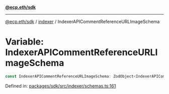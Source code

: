 [**@ecp.eth/sdk**](../../index.mdx)

***

[@ecp.eth/sdk](/sdk-reference/index.mdx) / [indexer](/sdk-reference/indexer/index.mdx) / IndexerAPICommentReferenceURLImageSchema

# Variable: IndexerAPICommentReferenceURLImageSchema

```ts
const IndexerAPICommentReferenceURLImageSchema: ZodObject<IndexerAPICommentReferenceURLImageSchemaType>;
```

Defined in: [packages/sdk/src/indexer/schemas.ts:161](https://github.com/ecp-eth/comments-monorepo/blob/main/packages/sdk/src/indexer/schemas.ts#L161)
